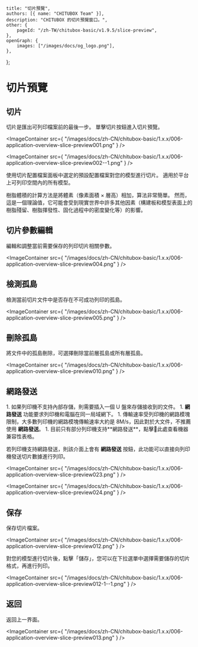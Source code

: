 	title: "切片預覽",
	authors: [{ name: "CHITUBOX Team" }],
	description: "CHITUBOX 的切片預覽窗口。",
	other: {
		pageId: "/zh-TW/chitubox-basic/v1.9.5/slice-preview",
	},
	openGraph: {
		images: ["/images/docs/og_logo.png"],
	},
};

# 切片預覽

## 切片

切片是匯出可列印檔案前的最後一步。
單擊切片按鈕進入切片預覽。

<ImageContainer
	src={
		"/images/docs/zh-CN/chitubox-basic/1.x.x/006-application-overview-slice-preview001.png"
	}
/>

<ImageContainer
	src={
		"/images/docs/zh-CN/chitubox-basic/1.x.x/006-application-overview-slice-preview002--1.png"
	}
/>

使用切片配置檔案面板中選定的預設配置檔案對您的模型進行切片。 適用於平台上可列印空間內的所有模型。

<Admonition type="note" title="注意">
	樹脂體積的計算方法是將體素（像素面積 × 層高）相加，算法非常簡單。
	然而，這是一個理論值，它可能會受到現實世界中許多其他因素（構建板和模型表面上的樹脂殘留、樹脂揮發性、固化過程中的密度變化等）的影響。
</Admonition>

## 切片參數編輯

編輯和調整當前需要保存的列印切片相關參數。

<ImageContainer
	src={
		"/images/docs/zh-CN/chitubox-basic/1.x.x/006-application-overview-slice-preview004.png"
	}
/>

## 檢測孤島

檢測當前切片文件中是否存在不可成功列印的孤島。

<ImageContainer
	src={
		"/images/docs/zh-CN/chitubox-basic/1.x.x/006-application-overview-slice-preview005.png"
	}
/>

## 刪除孤島

將文件中的孤島刪除，可選擇刪除當前層孤島或所有層孤島。

<ImageContainer
	src={
		"/images/docs/zh-CN/chitubox-basic/1.x.x/006-application-overview-slice-preview010.png"
	}
/>

## 網路發送

<Admonition type="note" title="注意">
	1. 如果列印機不支持內部存儲，則需要插入一個 U 盤來存儲接收到的文件。
	1. <b>網路發送</b> 功能要求列印機和電腦在同一局域網下。
	1. 傳輸速率受列印機的網路模塊限制，大多數列印機的網路模塊傳輸速率大約是 8M/s，因此對於大文件，不推薦使用 <b>網路發送</b>。
	1. 目前只有部分列印機支持**網路發送**，點擊<Link href="https://wkhvloo2kw.feishu.cn/docx/W9XedDtuqoHK2IxsicvccQthngf">📃此處</Link>查看機器兼容性表格。
</Admonition>

若列印機支持網路發送，則該介面上會有 **網路發送** 按鈕，此功能可以直接向列印機發送切片數據進行列印。

<ImageContainer
	src={
		"/images/docs/zh-CN/chitubox-basic/1.x.x/006-application-overview-slice-preview023.png"
	}
/>

<ImageContainer
	src={
		"/images/docs/zh-CN/chitubox-basic/1.x.x/006-application-overview-slice-preview024.png"
	}
/>

## 保存

保存切片檔案。

<ImageContainer
	src={
		"/images/docs/zh-CN/chitubox-basic/1.x.x/006-application-overview-slice-preview012.png"
	}
/>

<Admonition type="note" title="注意">
	對您的模型進行切片後，點擊「儲存」，您可以在下拉選單中選擇需要儲存的切片格式，再進行列印。
</Admonition>

<ImageContainer
	src={
		"/images/docs/zh-CN/chitubox-basic/1.x.x/006-application-overview-slice-preview012-1--1.png"
	}
/>

## 返回

返回上一界面。

<ImageContainer
	src={
		"/images/docs/zh-CN/chitubox-basic/1.x.x/006-application-overview-slice-preview013.png"
	}
/>
